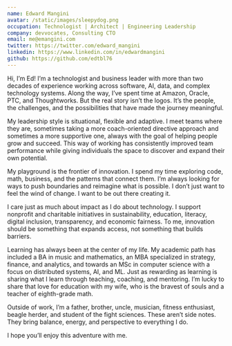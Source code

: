 ```yaml
---
name: Edward Mangini
avatar: /static/images/sleepydog.png
occupation: Technologist | Architect | Engineering Leadership
company: devvocates, Consulting CTO
email: me@emangini.com
twitter: https://twitter.com/edward_mangini
linkedin: https://www.linkedin.com/in/edwardmangini
github: https://github.com/edtbl76
---
```


Hi, I’m Ed!
I’m a technologist and business leader with more than two decades of experience working across software, AI, data, and
complex technology systems. Along the way, I’ve spent time at Amazon, Oracle, PTC, and Thoughtworks. But the real story
isn’t the logos. It’s the people, the challenges, and the possibilities that have made the journey meaningful.

My leadership style is situational, flexible and adaptive. I meet teams where they are, sometimes taking a more
coach-oriented directive approach and sometimes a more supportive one, always with the goal of helping people grow and
succeed. This way of working has consistently improved team performance while giving individuals the space to discover
and expand their own potential.

My playground is the frontier of innovation. I spend my time exploring code, math, business, and the patterns that
connect them. I’m always looking for ways to push boundaries and reimagine what is possible. I don’t just want to feel
the wind of change. I want to be out there creating it.

I care just as much about impact as I do about technology. I support nonprofit and charitable initiatives in
sustainability, education, literacy, digital inclusion, transparency, and economic fairness. To me, innovation should
be something that expands access, not something that builds barriers.

Learning has always been at the center of my life. My academic path has included a BA in music and mathematics, an MBA
 specialized in strategy, finance, and analytics, and towards an MSc in computer science with a focus on distributed systems,
 AI, and ML. Just as rewarding as learning is sharing what I learn through teaching, coaching, and mentoring.
 I’m lucky to share that love for education with my wife, who is the bravest of souls and a teacher of eighth-grade math.

Outside of work, I’m a father, brother, uncle, musician, fitness enthusiast, beagle herder, and student of the fight
sciences. These aren’t side notes. They bring balance, energy, and perspective to everything I do.

I hope you’ll enjoy this adventure with me.



